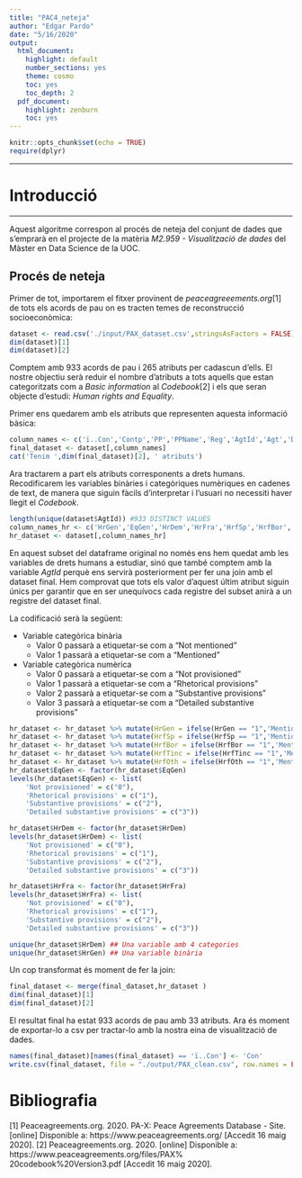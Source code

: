 ```yaml
---
title: "PAC4_neteja"
author: "Edgar Pardo"
date: "5/16/2020"
output:
  html_document:
    highlight: default
    number_sections: yes
    theme: cosmo
    toc: yes
    toc_depth: 2
  pdf_document:
    highlight: zenburn
    toc: yes
---
```


```r
knitr::opts_chunk$set(echo = TRUE)
require(dplyr)
```

*****
# Introducció
*****

Aquest algoritme correspon al procés de neteja del conjunt de dades que s'emprarà en el projecte de la matèria *M2.959 - Visualització de dades* del Màster en Data Science de la UOC.

## Procés de neteja

Primer de tot, importarem el fitxer provinent de *peaceagreeements.org*[1] de tots els acords de pau on es tracten temes de reconstrucció socioeconòmica:

```r
dataset <- read.csv('./input/PAX_dataset.csv',stringsAsFactors = FALSE)
dim(dataset)[1]
dim(dataset)[2]
```
Comptem amb 933 acords de pau i 265 atributs per cadascun d'ells. El nostre objectiu serà reduir el nombre d'atributs a tots aquells que estan categoritzats com a *Basic information* al *Codebook*[2] i els que seran objecte d'estudi: *Human rights and Equality*.

Primer ens quedarem amb els atributs que representen aquesta informació bàsica:

```r
column_names <- c('ï..Con','Contp','PP','PPName','Reg','AgtId','Agt','Dat','Status','Lgt','N_characters','Agtp','Stage','StageSub','Part','ThrdPart','OthAgr','Loc1ISO','Loc2ISO','Loc1GWNO','Loc2GWNO','UcdpCon','UcdpAgr','PamAgr','CowWar')
final_dataset <- dataset[,column_names]
cat('Tenim ',dim(final_dataset)[2], ' atributs')
```
Ara tractarem a part els atributs corresponents a drets humans. Recodificarem les variables binàries i categòriques numèriques en cadenes de text, de manera que siguin fàcils d'interpretar i l'usuari no necessiti haver llegit el *Codebook*.


```r
length(unique(dataset$AgtId)) #933 DISTINCT VALUES
column_names_hr <- c('HrGen','EqGen','HrDem','HrFra','HrfSp','HrfBor','HrfTinc','HrfOth','AgtId')
hr_dataset <- dataset[,column_names_hr]
```

En aquest subset del dataframe original no només ens hem quedat amb les variables de drets humans a estudiar, sinó que també comptem amb la variable *AgtId* perquè ens servirà posteriorment per fer una join amb el dataset final. Hem comprovat que tots els valor d'aquest últim atribut siguin únics per garantir que en ser unequívocs cada registre del subset anirà a un registre del dataset final.

La codificació serà la següent:

- Variable categòrica binària
  - Valor 0 passarà a etiquetar-se com a “Not mentioned”
  - Valor 1 passarà a etiquetar-se com a “Mentioned”
- Variable categòrica numèrica
  - Valor 0 passarà a etiquetar-se com a “Not provisioned”
  - Valor 1 passarà a etiquetar-se com a “Rhetorical provisions”
  - Valor 2 passarà a etiquetar-se com a “Substantive provisions”
  - Valor 3 passarà a etiquetar-se com a “Detailed substantive provisions”

```r
hr_dataset <- hr_dataset %>% mutate(HrGen = ifelse(HrGen == "1",'Mentioned','Not mentioned'))
hr_dataset <- hr_dataset %>% mutate(HrfSp = ifelse(HrfSp == "1",'Mentioned','Not mentioned'))
hr_dataset <- hr_dataset %>% mutate(HrfBor = ifelse(HrfBor == "1",'Mentioned','Not mentioned'))
hr_dataset <- hr_dataset %>% mutate(HrfTinc = ifelse(HrfTinc == "1",'Mentioned','Not mentioned'))
hr_dataset <- hr_dataset %>% mutate(HrfOth = ifelse(HrfOth == "1",'Mentioned','Not mentioned'))
hr_dataset$EqGen <- factor(hr_dataset$EqGen)
levels(hr_dataset$EqGen) <- list(
    'Not provisioned' = c("0"),
    'Rhetorical provisions' = c("1"),
    'Substantive provisions' = c("2"),
    'Detailed substantive provisions' = c("3"))

hr_dataset$HrDem <- factor(hr_dataset$HrDem)
levels(hr_dataset$HrDem) <- list(
    'Not provisioned' = c("0"),
    'Rhetorical provisions' = c("1"),
    'Substantive provisions' = c("2"),
    'Detailed substantive provisions' = c("3"))

hr_dataset$HrFra <- factor(hr_dataset$HrFra)
levels(hr_dataset$HrFra) <- list(
    'Not provisioned' = c("0"),
    'Rhetorical provisions' = c("1"),
    'Substantive provisions' = c("2"),
    'Detailed substantive provisions' = c("3"))

```

```r
unique(hr_dataset$HrDem) ## Una variable amb 4 categories
unique(hr_dataset$HrGen) ## Una variable binària
```
Un cop transformat és moment de fer la join:
```r
final_dataset <- merge(final_dataset,hr_dataset )
dim(final_dataset)[1]
dim(final_dataset)[2]
```
El resultat final ha estat 933 acords de pau amb 33 atributs. Ara és moment de exportar-lo a csv per tractar-lo amb la nostra eina de visualització de dades.

```r
names(final_dataset)[names(final_dataset) == 'ï..Con'] <- 'Con'
write.csv(final_dataset, file = "./output/PAX_clean.csv", row.names = FALSE)
```

# Bibliografia

[1] Peaceagreements.org. 2020. PA-X: Peace Agreements Database - Site. [online] Disponible a:
https://www.peaceagreements.org/ [Accedit 16 maig 2020].
[2] Peaceagreements.org. 2020. [online] Disponible a: https://www.peaceagreements.org/files/PAX%
20codebook%20Version3.pdf [Accedit 16 maig 2020].



